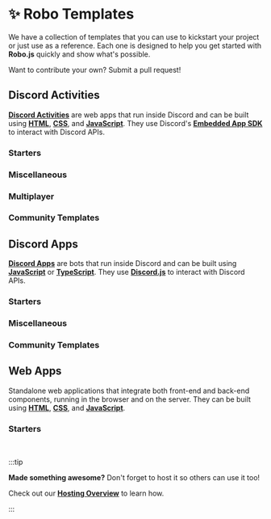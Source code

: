 
# ✨ Robo Templates

We have a collection of templates that you can use to kickstart your project or just use as a reference. Each one is designed to help you get started with **Robo.js** quickly and show what's possible.

Want to contribute your own? Submit a pull request!

<CardContainer>
	<Card
		href="https://github.com/Wave-Play/robo.js/blob/main/CONTRIBUTING.md"
		title="📝 Contributing"
		description="How to contribute to Robo.js"
	/>
</CardContainer>

## Discord Activities

**[Discord Activities](../discord-activities/getting-started)** are web apps that run inside Discord and can be built using **[HTML](https://developer.mozilla.org/en-US/docs/Web/HTTP)**, **[CSS](https://developer.mozilla.org/en-US/docs/Web/CSS)**, and **[JavaScript](https://developer.mozilla.org/en-US/docs/Web/JavaScript)**. They use Discord's **[Embedded App SDK](https://github.com/discord/embedded-app-sdk/)** to interact with Discord APIs.

### Starters

<CardContainer>
	<Card
		href="https://github.com/Wave-Play/robo.js/tree/main/templates/starter-app-js-react"
		title="🔗 Starter React (JS)"
		description="A basic JavaScript template using React."
	/>
	<Card
		href="https://github.com/Wave-Play/robo.js/tree/main/templates/starter-app-ts-react"
		title="🔗 Starter React (TS)"
		description="A basic TypeScript template using React."
	/>
	<Card
		href="https://github.com/Wave-Play/robo.js/tree/main/templates/starter-activity-javascript"
		title="🔗 Starter Vanilla (JS)"
		description="A basic JavaScript template without any UI libraries."
	/>
	<Card
		href="https://github.com/Wave-Play/robo.js/tree/main/templates/starter-activity-typescript"
		title="🔗 Starter Vanilla (TS)"
		description="A basic TypeScript template without any UI libraries."
	/>
</CardContainer>

### Miscellaneous

<CardContainer>
	<Card
		href="https://github.com/Wave-Play/robo.js/tree/main/templates/discord-activities/music-player-proxy"
		title="🔗 Music Player Proxy (TS)"
		description="A music player proxying external audio using React."
	/>
</CardContainer>

### Multiplayer

<CardContainer>
	<Card
		href="https://github.com/Wave-Play/robo.js/tree/main/templates/activity-ts-colyseus-react"
		title="🔗 Multiplayer Colyseus (TS)"
		description="A simplified TypeScript template using Colyseus."
	/>
</CardContainer>

### Community Templates

<CardContainer>
	<Card
		href="https://github.com/Wave-Play/robo.js/tree/main/templates/starter-activity-typescript-tailwind"
		title="🔗 Starter Tailwind (TS)"
		description="A basic TypeScript template using Tailwind CSS."
	/>
	<Card
		href="https://github.com/Wave-Play/robo.js/tree/main/templates/starter-activity-typescript-tailwind-shadcn"
		title="🔗 Starter Tailwind + shadcn"
		description="A basic TypeScript template using Tailwind and shadcn."
	/>
</CardContainer>

## Discord Apps

**[Discord Apps](../discord-bots/getting-started)** are bots that run inside Discord and can be built using **[JavaScript](https://developer.mozilla.org/en-US/docs/Web/JavaScript)** or **[TypeScript](https://www.typescriptlang.org/)**. They use **[Discord.js](https://discord.js.org/)** to interact with Discord APIs.

### Starters

<CardContainer>
	<Card
		href="https://github.com/Wave-Play/robo.js/tree/main/templates/starter-bot-javascript"
		title="🔗 Starter (JS)"
		description="A basic JavaScript bot using Robo.js."
	/>
	<Card
		href="https://github.com/Wave-Play/robo.js/tree/main/templates/starter-bot-typescript"
		title="🔗 Starter (TS)"
		description="A basic TypeScript bot using Robo.js."
	/>
</CardContainer>

### Miscellaneous

<CardContainer>
	<Card
		href="https://github.com/Wave-Play/robo.js/tree/main/templates/bot-mongodb-ts"
		title="🔗 MongoDB (TS)"
		description="A bot using MongoDB and TypeScript."
	/>
	<Card
		href="https://github.com/Wave-Play/robo.js/tree/main/templates/discord-bots/purrth-vader"
		title="🔗 Purrth Vader (TS)"
		description="A user-installable AI companion."
	/>
</CardContainer>

### Community Templates

<CardContainer>
	<Card
		href="https://github.com/Wave-Play/robo.js/tree/main/templates/economy-bot"
		title="🔗 Economy (TS)"
		description="An economy bot using Robo.js."
	/>
</CardContainer>

## Web Apps

Standalone web applications that integrate both front-end and back-end components, running in the browser and on the server. They can be built using **[HTML](https://developer.mozilla.org/en-US/docs/Web/HTTP)**, **[CSS](https://developer.mozilla.org/en-US/docs/Web/CSS)**, and **[JavaScript](https://developer.mozilla.org/en-US/docs/Web/JavaScript)**.

### Starters

<CardContainer>
	<Card
		href="https://github.com/Wave-Play/robo.js/tree/main/templates/starter-webapp-javascript"
		title="🔗 Starter (JS)"
		description="A basic JavaScript web app using Robo.js."
	/>
	<Card
		href="https://github.com/Wave-Play/robo.js/tree/main/templates/starter-webapp-typescript"
		title="🔗 Starter (TS)"
		description="A basic TypeScript web app using Robo.js."
	/>
</CardContainer>

<br />

:::tip

**Made something awesome?** Don't forget to host it so others can use it too!

Check out our **[Hosting Overview](../hosting/overview)** to learn how.

:::
